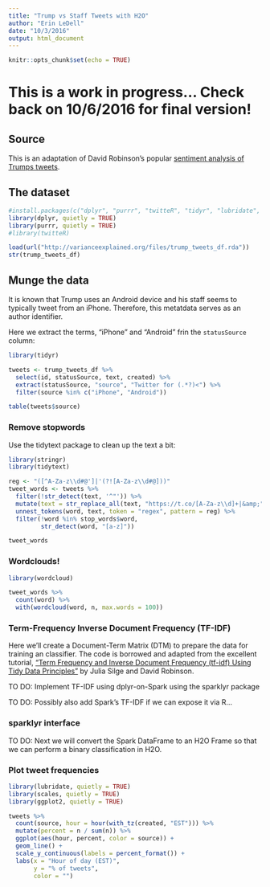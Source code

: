 ```yaml
---
title: "Trump vs Staff Tweets with H2O"
author: "Erin LeDell"
date: "10/3/2016"
output: html_document
---
```


```r
knitr::opts_chunk$set(echo = TRUE)
```

# This is a work in progress... Check back on 10/6/2016 for final version!



## Source

This is an adaptation of David Robinson's popular [sentiment analysis of Trumps tweets](http://varianceexplained.org/r/trump-tweets/).



## The dataset


```r
#install.packages(c("dplyr", "purrr", "twitteR", "tidyr", "lubridate", "scales", "ggplot2", "tidytext"))
library(dplyr, quietly = TRUE)
library(purrr, quietly = TRUE)
#library(twitteR)
```

```r
load(url("http://varianceexplained.org/files/trump_tweets_df.rda"))
str(trump_tweets_df)
```


## Munge the data

It is known that Trump uses an Android device and his staff seems to typically tweet from an iPhone.  Therefore, this metatdata serves as an author identifier. 

Here we extract the terms, "iPhone" and "Android" frin the `statusSource` column:

```r
library(tidyr)

tweets <- trump_tweets_df %>%
  select(id, statusSource, text, created) %>%
  extract(statusSource, "source", "Twitter for (.*?)<") %>%
  filter(source %in% c("iPhone", "Android"))

table(tweets$source)
```

### Remove stopwords

Use the tidytext package to clean up the text a bit:

```r
library(stringr)
library(tidytext)

reg <- "([^A-Za-z\\d#@']|'(?![A-Za-z\\d#@]))"
tweet_words <- tweets %>%
  filter(!str_detect(text, '^"')) %>%
  mutate(text = str_replace_all(text, "https://t.co/[A-Za-z\\d]+|&amp;", "")) %>%
  unnest_tokens(word, text, token = "regex", pattern = reg) %>%
  filter(!word %in% stop_words$word,
         str_detect(word, "[a-z]"))

tweet_words
```


### Wordclouds!

```r
library(wordcloud)

tweet_words %>%
  count(word) %>%
  with(wordcloud(word, n, max.words = 100))
```




### Term-Frequency Inverse Document Frequency (TF-IDF)

Here we'll create a Document-Term Matrix (DTM) to prepare the data for training an classifier.  The code is borrowed and adapted from the excellent tutorial, ["Term Frequency and Inverse Document Frequency (tf-idf) Using Tidy Data Principles"](https://cran.r-project.org/web/packages/tidytext/vignettes/tf_idf.html) by Julia Silge and David Robinson.

TO DO: Implement TF-IDF using dplyr-on-Spark using the sparklyr package

TO DO: Possibly also add Spark's TF-IDF if we can expose it via R...



### sparklyr interface

TO DO: Next we will convert the Spark DataFrame to an H2O Frame so that we can perform a binary classification in H2O.



### Plot tweet frequencies

```r
library(lubridate, quietly = TRUE)
library(scales, quietly = TRUE)
library(ggplot2, quietly = TRUE)

tweets %>%
  count(source, hour = hour(with_tz(created, "EST"))) %>%
  mutate(percent = n / sum(n)) %>%
  ggplot(aes(hour, percent, color = source)) +
  geom_line() +
  scale_y_continuous(labels = percent_format()) +
  labs(x = "Hour of day (EST)",
       y = "% of tweets",
       color = "")
```

